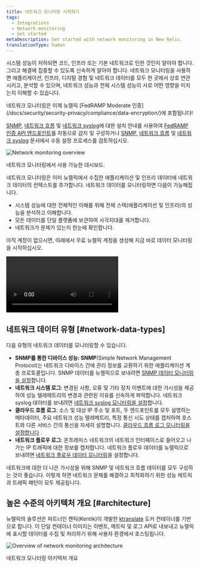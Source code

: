 ```yaml
---
title: 네트워크 모니터링 시작하기
tags:
  - Integrations
  - Network monitoring
  - Get started
metaDescription: Get started with network monitoring in New Relic.
translationType: human
---
```




시스템 성능이 저하되면 코드, 인프라 또는 기본 네트워크로 인한 것인지 알아야 합니다. 그리고 해결에 집중할 수 있도록 신속하게 알아야 합니다. 네트워크 모니터링을 사용하면 애플리케이션, 인프라, 디지털 경험 및 네트워크 데이터를 모두 한 곳에서 상호 연관시키고, 분석할 수 있으며, 네트워크 성능과 전체 시스템 성능이 서로 어떤 영향을 미치는지 이해할 수 있습니다.

<Callout variant="tip">
  네트워크 모니터링은 이제 뉴렐릭 [FedRAMP Moderate 인증](/docs/security/security-privacy/compliance/data-encryption/)에 포함됩니다!

  [SNMP](/docs/network-performance-monitoring/setup-performance-monitoring/snmp-performance-monitoring/#setup-snmp-monitoring), [네트워크 흐름](/docs/network-performance-monitoring/setup-performance-monitoring/network-flow-monitoring/#setup-network-flow-monitoring) 및 [네트워크 syslog](/docs/network-performance-monitoring/setup-performance-monitoring/network-syslog-monitoring/#setup-network-syslog-monitoring)에 대한 설치 안내를 사용하여 [FedRAMP 인증 API 엔드포인트](/docs/security/security-privacy/compliance/fedramp-compliant-endpoints/#data-ingest-apis)를 자동으로 감지 및 구성하거나 [SNMP](/docs/network-performance-monitoring/setup-performance-monitoring/snmp-performance-monitoring/#manual-setup), [네트워크 흐름](/docs/network-performance-monitoring/setup-performance-monitoring/network-flow-monitoring/#manual-setup) 및 [네트워크 syslog](/docs/network-performance-monitoring/setup-performance-monitoring/network-syslog-monitoring/#manual-setup) 문서에서 수동 설정 프로세스를 검토하십시오.
</Callout>

<img
  title="Network monitoring overview"
  alt="Network monitoring overview"
  src={networkDevicePerformance}
/>

<figcaption>
  네트워크 모니터링에서 사용 가능한 대시보드.
</figcaption>

네트워크 모니터링은 이미 뉴렐릭에서 수집한 애플리케이션 및 인프라 데이터에 네트워크 데이터의 컨텍스트를 추가합니다. 네트워크 데이터를 모니터링하면 다음이 가능해집니다.

* 시스템 성능에 대한 전체적인 이해를 위해 전체 스택(애플리케이션 및 인프라)의 성능을 분석하고 이해합니다.
* 모든 데이터를 단일 플랫폼에 보관하여 사각지대를 제거합니다.
* 네트워크가 문제가 있는지 한눈에 확인합니다.

아직 계정이 없으시면, 아래에서 무료 뉴렐릭 계정을 생성해 지금 바로 데이터 모니터링을 시작하십시오.

<InlineSignup/>

<Video
  id="2GH8YrEv9YA"
  type="youtube"
/>

## 네트워크 데이터 유형 [#network-data-types]

다음 유형의 네트워크 데이터를 모니터링할 수 있습니다.

* **SNMP를 통한 디바이스 성능: SNMP**(Simple Network Management Protocol)는 네트워크 디바이스 간에 관리 정보를 교환하기 위한 애플리케이션 계층 프로토콜입니다. SNMP 데이터를 뉴렐릭으로 보내려면 [SNMP 데이터 모니터링을 설정](/docs/network-performance-monitoring/setup-performance-monitoring/snmp-performance-monitoring)합니다.
* **네트워크 시스템 로그**: 변경된 사항, 오류 및 기타 장치 이벤트에 대한 가시성을 제공하여 성능 텔레메트리의 변경과 관련된 이유를 신속하게 파악합니다. 네트워크 syslog 데이터를 보내려면 [네트워크 syslog 모니터링을 설정](/docs/network-performance-monitoring/setup-performance-monitoring/network-syslog-monitoring)합니다.
* **클라우드 흐름 로그**: 소스 및 대상 IP 주소 및 포트, 두 엔드포인트를 모두 설명하는 메타데이터, 주요 네트워크 성능 텔레메트리, 특정 통신 시도 상태를 캡처하여 호스트와 다른 서비스 간의 통신을 자세히 설명합니다. [클라우드 흐름 로그 모니터링을 설정합니다](/docs/network-performance-monitoring/setup-performance-monitoring/aws-vpc-flow-monitoring) .
* **네트워크 플로우 로그**: 온프레미스 네트워크의 네트워크 인터페이스로 들어오고 나가는 IP 트래픽에 대한 정보를 캡처합니다. 네트워크 플로우 데이터를 뉴렐릭으로 보내려면 [네트워크 플로우 데이터 모니터링](/docs/network-performance-monitoring/setup-performance-monitoring/network-flow-monitoring)을 설정합니다.

<Callout variant="important">
  네트워크에 대한 더 나은 가시성을 위해 SNMP 및 네트워크 흐름 데이터를 모두 구성하는 것이 좋습니다. 이렇게 하면 네트워크 문제를 해결하고 최적화하기 위한 성능 메트릭과 트래픽 패턴이 모두 제공됩니다.
</Callout>

## 높은 수준의 아키텍처 개요 [#architecture]

뉴렐릭의 솔루션은 파트너인 켄틱(Kentik)이 개발한 [ktranslate](https://github.com/kentik/ktranslate) 도커 컨테이너를 기반으로 합니다. 이 단일 컨테이너 이미지는 이벤트, 메트릭 및 로그 API로 내보내고 뉴렐릭에 표시할 데이터를 수집 및 처리하기 위해 사용자 환경에서 호스팅됩니다.

<img
  title="Overview of network monitoring architecture"
  alt="Overview of network monitoring architecture"
  src={networkNpmArchitecture}
/>

<figcaption>
  네트워크 모니터링 아키텍처 개요
</figcaption>